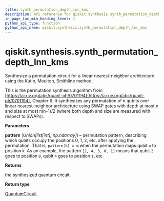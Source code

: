 ```yaml
---
title: synth_permutation_depth_lnn_kms
description: API reference for qiskit.synthesis.synth_permutation_depth_lnn_kms
in_page_toc_min_heading_level: 1
python_api_type: function
python_api_name: qiskit.synthesis.synth_permutation_depth_lnn_kms
---
```


<span id="qiskit-synthesis-synth-permutation-depth-lnn-kms" />

# qiskit.synthesis.synth\_permutation\_depth\_lnn\_kms

<Function id="qiskit.synthesis.synth_permutation_depth_lnn_kms" name="synth_permutation_depth_lnn_kms" isDedicatedPage={true} github="https://github.com/qiskit/qiskit/tree/stable/0.24/qiskit/synthesis/permutation/permutation_lnn.py" signature="synth_permutation_depth_lnn_kms(pattern)">
  Synthesize a permutation circuit for a linear nearest-neighbor architecture using the Kutin, Moulton, Smithline method.

  This is the permutation synthesis algorithm from [https://arxiv.org/abs/quant-ph/0701194](https://arxiv.org/abs/quant-ph/0701194), Chapter 6. It synthesizes any permutation of n qubits over linear nearest-neighbor architecture using SWAP gates with depth at most n and size at most n(n-1)/2 (where both depth and size are measured with respect to SWAPs).

  **Parameters**

  **pattern** (*Union\[list\[int], np.ndarray]*) – permutation pattern, describing which qubits occupy the positions 0, 1, 2, etc. after applying the permutation. That is, `pattern[k] = m` when the permutation maps qubit `m` to position `k`. As an example, the pattern `[2, 4, 3, 0, 1]` means that qubit `2` goes to position `0`, qubit `4` goes to position `1`, etc.

  **Returns**

  the synthesized quantum circuit.

  **Return type**

  [QuantumCircuit](qiskit.circuit.QuantumCircuit "qiskit.circuit.QuantumCircuit")
</Function>

